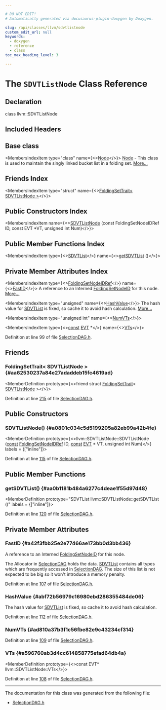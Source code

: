 ```yaml
---

# DO NOT EDIT!
# Automatically generated via docusaurus-plugin-doxygen by Doxygen.

slug: /api/classes/llvm/sdvtlistnode
custom_edit_url: null
keywords:
  - doxygen
  - reference
  - class
toc_max_heading_level: 3

---
```





# The `SDVTListNode` Class Reference

<DoxygenPage pluginConfig={pluginConfig}>



## Declaration

<CodeBlock>class llvm::SDVTListNode</CodeBlock>

## Included Headers

<IncludesList>
<IncludesListItem
  filePath="llvm/CodeGen/SelectionDAG.h"
  permalink="/docs/api/files/include/include/llvm/include/llvm/codegen/selectiondag-h"
  isLocal="true" />
</IncludesList>

## Base class

<MembersIndex>

<MembersIndexItem
  type="class"
  name={<><a href="/docs/api/classes/llvm/foldingsetbase/node">Node</a></>}>
<a href="/docs/api/classes/llvm/foldingsetbase/node">Node</a> - This class is used to maintain the singly linked bucket list in a folding set. <a href="/docs/api/classes/llvm/foldingsetbase/node/#details">More...</a>
</MembersIndexItem>

</MembersIndex>

## Friends Index

<MembersIndex>

<MembersIndexItem
  type="struct"
  name={<><a href="#aa62530237a84e27adaddeb15fc4619ad">FoldingSetTrait&lt; SDVTListNode &gt;</a></>}>
</MembersIndexItem>

</MembersIndex>

## Public Constructors Index

<MembersIndex>

<MembersIndexItem
  name={<><a href="#a0801c034c5d5199205a82eb99a42b4fe">SDVTListNode</a> (const FoldingSetNodeIDRef ID, const EVT &#42;VT, unsigned int Num)</>}>
</MembersIndexItem>

</MembersIndex>

## Public Member Functions Index

<MembersIndex>

<MembersIndexItem
  type={<><a href="/docs/api/structs/llvm/sdvtlist">SDVTList</a></>}
  name={<><a href="#aa0b1181b484a6277c4deae1f55d97d48">getSDVTList</a> ()</>}>
</MembersIndexItem>

</MembersIndex>

## Private Member Attributes Index

<MembersIndex>

<MembersIndexItem
  type={<><a href="/docs/api/classes/llvm/foldingsetnodeidref">FoldingSetNodeIDRef</a></>}
  name={<><a href="#a42f3fbb25e2e77466ae173bb0d3bb436">FastID</a></>}>
A reference to an Interned <a href="/docs/api/classes/llvm/foldingsetnodeid">FoldingSetNodeID</a> for this node. <a href="#a42f3fbb25e2e77466ae173bb0d3bb436">More...</a>
</MembersIndexItem>

<MembersIndexItem
  type="unsigned"
  name={<><a href="#abf72b56979c16980ebd286355484de06">HashValue</a></>}>
The hash value for <a href="/docs/api/structs/llvm/sdvtlist">SDVTList</a> is fixed, so cache it to avoid hash calculation. <a href="#abf72b56979c16980ebd286355484de06">More...</a>
</MembersIndexItem>

<MembersIndexItem
  type="unsigned int"
  name={<><a href="#ad810a37b3f1c56fbe82e9c43234cf314">NumVTs</a></>}>
</MembersIndexItem>

<MembersIndexItem
  type={<><a href="/docs/api/files/lib/lib/target/lib/target/aarch64/aarch64promoteconstant-cpp/#a90f8350fecae261c25be85d38b451bff">const</a> <a href="/docs/api/structs/llvm/evt">EVT</a> &#42;</>}
  name={<><a href="#a596760ab3d4cc614858775efad64db4a">VTs</a></>}>
</MembersIndexItem>

</MembersIndex>


Definition at line 99 of file <a href="/docs/api/files/include/include/llvm/include/llvm/codegen/selectiondag-h">SelectionDAG.h</a>.

<SectionDefinition>

## Friends

### FoldingSetTrait&lt; SDVTListNode &gt; {#aa62530237a84e27adaddeb15fc4619ad}

<MemberDefinition
  prototype={<>friend struct <a href="/docs/api/structs/llvm/foldingsettrait">FoldingSetTrait</a>&lt; <a href="/docs/api/classes/llvm/sdvtlistnode">SDVTListNode</a> &gt;</>}>

Definition at line <a href="/docs/api/files/include/include/llvm/include/llvm/codegen/selectiondag-h/#l00215">215</a> of file <a href="/docs/api/files/include/include/llvm/include/llvm/codegen/selectiondag-h">SelectionDAG.h</a>.
</MemberDefinition>

</SectionDefinition>

<SectionDefinition>

## Public Constructors

### SDVTListNode() {#a0801c034c5d5199205a82eb99a42b4fe}

<MemberDefinition
  prototype={<>llvm::SDVTListNode::SDVTListNode (<a href="/docs/api/files/lib/lib/target/lib/target/aarch64/aarch64promoteconstant-cpp/#a90f8350fecae261c25be85d38b451bff">const</a> <a href="/docs/api/classes/llvm/foldingsetnodeidref">FoldingSetNodeIDRef</a> ID, <a href="/docs/api/files/lib/lib/target/lib/target/aarch64/aarch64promoteconstant-cpp/#a90f8350fecae261c25be85d38b451bff">const</a> <a href="/docs/api/structs/llvm/evt">EVT</a> &#42; VT, unsigned int Num)</>}
  labels = {["inline"]}>

Definition at line <a href="/docs/api/files/include/include/llvm/include/llvm/codegen/selectiondag-h/#l00115">115</a> of file <a href="/docs/api/files/include/include/llvm/include/llvm/codegen/selectiondag-h">SelectionDAG.h</a>.
</MemberDefinition>

</SectionDefinition>

<SectionDefinition>

## Public Member Functions

### getSDVTList() {#aa0b1181b484a6277c4deae1f55d97d48}

<MemberDefinition
  prototype="SDVTList llvm::SDVTListNode::getSDVTList ()"
  labels = {["inline"]}>

Definition at line <a href="/docs/api/files/include/include/llvm/include/llvm/codegen/selectiondag-h/#l00120">120</a> of file <a href="/docs/api/files/include/include/llvm/include/llvm/codegen/selectiondag-h">SelectionDAG.h</a>.
</MemberDefinition>

</SectionDefinition>

<SectionDefinition>

## Private Member Attributes

### FastID {#a42f3fbb25e2e77466ae173bb0d3bb436}

<MemberDefinition
  prototype="FoldingSetNodeIDRef llvm::SDVTListNode::FastID">
A reference to an Interned <a href="/docs/api/classes/llvm/foldingsetnodeid">FoldingSetNodeID</a> for this node.

The Allocator in <a href="/docs/api/classes/llvm/selectiondag">SelectionDAG</a> holds the data. <a href="/docs/api/structs/llvm/sdvtlist">SDVTList</a> contains all types which are frequently accessed in <a href="/docs/api/classes/llvm/selectiondag">SelectionDAG</a>. The size of this list is not expected to be big so it won&#39;t introduce a memory penalty.

Definition at line <a href="/docs/api/files/include/include/llvm/include/llvm/codegen/selectiondag-h/#l00107">107</a> of file <a href="/docs/api/files/include/include/llvm/include/llvm/codegen/selectiondag-h">SelectionDAG.h</a>.
</MemberDefinition>

### HashValue {#abf72b56979c16980ebd286355484de06}

<MemberDefinition
  prototype="unsigned llvm::SDVTListNode::HashValue">
The hash value for <a href="/docs/api/structs/llvm/sdvtlist">SDVTList</a> is fixed, so cache it to avoid hash calculation.

Definition at line <a href="/docs/api/files/include/include/llvm/include/llvm/codegen/selectiondag-h/#l00112">112</a> of file <a href="/docs/api/files/include/include/llvm/include/llvm/codegen/selectiondag-h">SelectionDAG.h</a>.
</MemberDefinition>

### NumVTs {#ad810a37b3f1c56fbe82e9c43234cf314}

<MemberDefinition
  prototype="unsigned int llvm::SDVTListNode::NumVTs">

Definition at line <a href="/docs/api/files/include/include/llvm/include/llvm/codegen/selectiondag-h/#l00109">109</a> of file <a href="/docs/api/files/include/include/llvm/include/llvm/codegen/selectiondag-h">SelectionDAG.h</a>.
</MemberDefinition>

### VTs {#a596760ab3d4cc614858775efad64db4a}

<MemberDefinition
  prototype={<>const EVT&#42; llvm::SDVTListNode::VTs</>}>

Definition at line <a href="/docs/api/files/include/include/llvm/include/llvm/codegen/selectiondag-h/#l00108">108</a> of file <a href="/docs/api/files/include/include/llvm/include/llvm/codegen/selectiondag-h">SelectionDAG.h</a>.
</MemberDefinition>

</SectionDefinition>

<hr/>

The documentation for this class was generated from the following file:

<ul>
<li><a href="/docs/api/files/include/include/llvm/include/llvm/codegen/selectiondag-h">SelectionDAG.h</a></li>
</ul>

</DoxygenPage>
